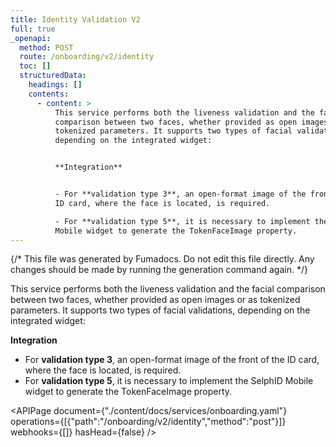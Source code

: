 ```yaml
---
title: Identity Validation V2
full: true
_openapi:
  method: POST
  route: /onboarding/v2/identity
  toc: []
  structuredData:
    headings: []
    contents:
      - content: >
          This service performs both the liveness validation and the facial
          comparison between two faces, whether provided as open images or as
          tokenized parameters. It supports two types of facial validations,
          depending on the integrated widget:


          **Integration**


          - For **validation type 3**, an open-format image of the front of the
          ID card, where the face is located, is required.

          - For **validation type 5**, it is necessary to implement the SelphID
          Mobile widget to generate the TokenFaceImage property.
---
```


{/* This file was generated by Fumadocs. Do not edit this file directly. Any changes should be made by running the generation command again. */}

This service performs both the liveness validation and the facial comparison between two faces, whether provided as open images or as tokenized parameters. It supports two types of facial validations, depending on the integrated widget:

**Integration**

- For **validation type 3**, an open-format image of the front of the ID card, where the face is located, is required.
- For **validation type 5**, it is necessary to implement the SelphID Mobile widget to generate the TokenFaceImage property.


<APIPage document={"./content/docs/services/onboarding.yaml"} operations={[{"path":"/onboarding/v2/identity","method":"post"}]} webhooks={[]} hasHead={false} />